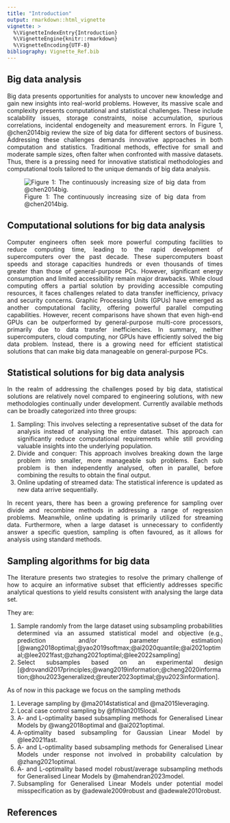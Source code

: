 ```yaml
---
title: "Introduction"
output: rmarkdown::html_vignette
vignette: >
  %\VignetteIndexEntry{Introduction}
  %\VignetteEngine{knitr::rmarkdown}
  %\VignetteEncoding{UTF-8}
bibliography: Vignette_Ref.bib
---
```


<style>
body {
text-align: justify}
</style>

## Big data analysis

Big data presents opportunities for analysts to uncover new knowledge and gain new insights into real-world problems.
However, its massive scale and complexity presents computational and statistical challenges. 
These include scalability issues, storage constraints, noise accumulation, spurious correlations, incidental endogeneity and measurement errors. 
In Figure 1, @chen2014big review the size of big data for different sectors of business.
Addressing these challenges demands innovative approaches in both computation and statistics.
Traditional methods, effective for small and moderate sample sizes, often falter when confronted with massive datasets.
Thus, there is a pressing need for innovative statistical methodologies and computational tools tailored to the unique demands of big data analysis.

![Figure 1: The continuously increasing size of big data from @chen2014big.](../man/figures/Figure_1.webp)

## Computational solutions for big data analysis

Computer engineers often seek more powerful computing facilities to reduce computing time, leading to the rapid development of supercomputers over the past decade. 
These supercomputers boast speeds and storage capacities hundreds or even thousands of times greater than those of general-purpose PCs. 
However, significant energy consumption and limited accessibility remain major drawbacks. 
While cloud computing offers a partial solution by providing accessible computing resources, it faces challenges related to data transfer inefficiency, privacy and security concerns. 
Graphic Processing Units (GPUs) have emerged as another computational facility, offering powerful parallel computing capabilities. 
However, recent comparisons have shown that even high-end GPUs can be outperformed by general-purpose multi-core processors, primarily due to data transfer inefficiencies. 
In summary, neither supercomputers, cloud computing, nor GPUs have efficiently solved the big data problem. 
Instead, there is a growing need for efficient statistical solutions that can make big data manageable on general-purpose PCs.

## Statistical solutions for big data analysis

In the realm of addressing the challenges posed by big data, statistical solutions are relatively novel compared to engineering solutions, with new methodologies continually under development. 
Currently available methods can be broadly categorized into three groups:

1. Sampling: This involves selecting a representative subset of the data for analysis instead of analysing the entire dataset. This approach can significantly reduce computational requirements while still providing valuable insights into the underlying population.
2. Divide and conquer: This approach involves breaking down the large problem into smaller, more manageable sub problems. Each sub problem is then independently analysed, often in parallel, before combining the results to obtain the final output.
3. Online updating of streamed data: The statistical inference is updated as new data arrive sequentially.

In recent years, there has been a growing preference for sampling over divide and recombine methods in addressing a range of regression problems. 
Meanwhile, online updating is primarily utilized for streaming data. 
Furthermore, when a large dataset is unnecessary to confidently answer a specific question, sampling is often favoured, as it allows for analysis using standard methods.

## Sampling algorithms for big data

The literature presents two strategies to resolve the primary challenge of how to acquire an informative subset that efficiently addresses specific analytical questions to yield results consistent with analysing the large data set. 

They are:

1. Sample randomly from the large dataset using subsampling probabilities determined via an assumed statistical model and objective (e.g., prediction and/or parameter estimation) [@wang2018optimal;@yao2019softmax;@ai2020quantile;@ai2021optimal;@lee2021fast;@zhang2021optimal;@lee2022sampling]
2. Select subsamples based on an experimental design [@drovandi2017principles;@wang2019information;@cheng2020information;@hou2023generalized;@reuter2023optimal;@yu2023information].

As of now in this package we focus on the sampling methods

1. Leverage sampling by @ma2014statistical and @ma2015leveraging.
2. Local case control sampling by @fithian2015local.
3. A- and L-optimality based subsampling methods for Generalised Linear Models by @wang2018optimal and @ai2021optimal.
4. A-optimality based subsampling for Gaussian Linear Model by @lee2021fast.
5. A- and L-optimality based subsampling methods for Generalised Linear Models under response not involved in probability calculation by @zhang2021optimal.
6. A- and L-optimality based model robust/average subsampling methods for Generalised Linear Models by @mahendran2023model.
7. Subsampling for Generalised Linear Models under potential model misspecification as by @adewale2009robust and @adewale2010robust.

## References
